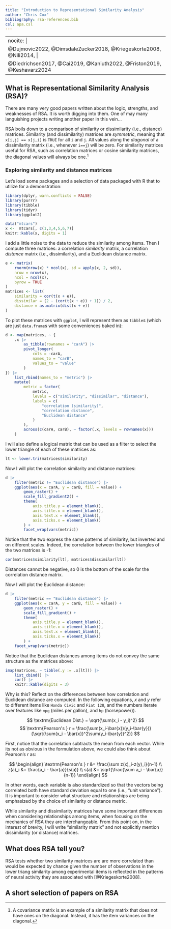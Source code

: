 ```yaml
---
title: "Introduction to Representational Similarity Analysis"
author: "Chris Cox"
bibliography: rsa-references.bib
csl: apa.csl
---
```

---
nocite: |
    @Dujmovic2022, @DimsdaleZucker2018, @Kriegeskorte2008, @Nili2014, |
    @Diedrichsen2017, @Cai2019, @Kaniuth2022, @Friston2019, @Keshavarz2024
---


## What is Representational Similarity Analysis (RSA)?

There are many very good papers written about the logic, strengths, and weaknesses of RSA. It is worth digging into them. One of may many languishing projects writing another paper in this vein...

RSA boils down to a comparison of similarity or dissimilarity (i.e., distance) matrices. Similarity (and dissimilarity) matrices are *symmetric*, meaning that `x[i,j] == x[j,i]` is `TRUE` for all `i` and `j`. All values along the *diagonal* of a dissimilarity matrix (i.e., whenever `i==j`) will be zero. For similarity matrices useful for RSA, such as correlation matrices or cosine similarity matrices, the diagonal values will always be one.[^covariance]

[^covariance]: A covariance matrix is an example of a similarity matrix that does not have ones on the diagonal. Instead, it has the item variances on the diagonal.


### Exploring similarity and distance matrices

Let's load some packages and a selection of data packaged with R that to utilize for a demonstration:

```r
library(dplyr, warn.conflicts = FALSE)
library(purrr)
library(tibble)
library(tidyr)
library(ggplot2)

data("mtcars")
x <-  mtcars[, c(1,3,4,5,6,7)]
knitr::kable(x, digits = 1)
```


I add a little noise to the data to reduce the similarity among items. Then I compute three matrices: a correlation _similarity_ matrix, a correlation _distance_ matrix (i.e., dissimilarity), and a Euclidean distance matrix.

```r
e <- matrix(
    rnorm(nrow(x) * ncol(x), sd = apply(x, 2, sd)),
    nrow = nrow(x),
    ncol = ncol(x),
    byrow = TRUE
)
matrices <- list(
    similarity = cor(t(x + e)),
    dissimilar = (2 - (cor(t(x + e)) + 1)) / 2,
    distance = as.matrix(dist(x + e))
)
```

To plot these matrices with `ggplot`, I will represent them as `tibble`s (which are just `data.frame`s with some conveniences baked in):

```r
d <- map(matrices, ~ {
    .x |>
        as_tibble(rownames = "carA") |>
        pivot_longer(
            cols = -carA,
            names_to = "carB",
            values_to = "value"
        )
}) |>
    list_rbind(names_to = "metric") |>
    mutate(
        metric = factor(
            metric,
            levels = c("similarity", "dissimilar", "distance"),
            labels = c(
                "correlation (similarity)",
                "correlation distance",
                "Euclidean distance"
            )
        ),
        across(c(carA, carB), ~ factor(.x, levels = rownames(x)))
    )
```

I will also define a logical matrix that can be used as a filter to select the lower triangle of each of these matrices as:

```r
lt <- lower.tri(matrices$similarity)
```

Now I will plot the correlation similarity and distance matrices:

```r
d |>
    filter(metric != "Euclidean distance") |>
    ggplot(aes(x = carA, y = carB, fill = value)) +
        geom_raster() +
        scale_fill_gradient2() +
        theme(
            axis.title.y = element_blank(),
            axis.title.x = element_blank(),
            axis.text.x = element_blank(),
            axis.ticks.x = element_blank()
        ) +
        facet_wrap(vars(metric))
```

Notice that the two express the same patterns of similarity, but inverted and on different scales. Indeed, the correlation between the lower triangles of the two matrices is -1:

```r
cor(matrices$similarity[lt], matrices$dissimilar[lt])
```

Distances cannot be negative, so 0 is the bottom of the scale for the correlation distance matrix.

Now I will plot the Euclidean distance:

```r
d |>
    filter(metric == "Euclidean distance") |>
    ggplot(aes(x = carA, y = carB, fill = value)) +
        geom_raster() +
        scale_fill_gradient() +
        theme(
            axis.title.y = element_blank(),
            axis.title.x = element_blank(),
            axis.text.x = element_blank(),
            axis.ticks.x = element_blank()
        ) +
    facet_wrap(vars(metric))
```


::: {.callout-note}
Notice that the Euclidean distances among items do not convey the same structure as the matrices above:

```r
imap(matrices, ~ tibble(.y := .x[lt])) |>
    list_cbind() |>
    cor() |>
    knitr::kable(digits = 3)
```

Why is this? Reflect on the differences between how correlation and Euclidean distance are computed. In the following equations, $x$ and $y$ refer to different items like `Honda Civic` and `Fiat 128`, and the numbers iterate over features like `mpg` (miles per gallon), and `hp` (horsepower)).

$$
\textrm{Euclidean Dist.} = \sqrt{\sum(x_i - y_i)^2}
$$
$$
\textrm{Pearson's } r = \frac{\sum(x_i-\bar{x})(y_i-\bar{y})}{\sqrt{\sum(x_i - \bar{x})^2\sum(y_i-\bar{y})^2}}
$$

First, notice that the correlation subtracts the mean from each vector. While its not as obvious in the formulation above, we could also think about Pearson's $r$ as:

$$
\begin{align}
\textrm{Pearson's } r &= \frac{\sum z(x)_i-z(y)_i}{n-1} \\
z(a)_i &= \frac{a_i - \bar{a}}{s(a)} \\
s(a) &= \sqrt{\frac{\sum a_i - \bar{a}}{n-1}}
\end{align}
$$

In other words, each variable is also standardized so that the vectors being correlated both have standard deviation equal to one (i.e., "unit variance"). It is important to consider what structure and relationships are being emphasized by the choice of similarity or distance metric.

:::


While similarity and dissimilarity matrices have some important differences when considering relationships among items, when focusing on the mechanics of RSA they are interchangeable. From this point on, in the interest of brevity, I will write "similarity matrix" and not explicitly mention dissimilarity (or distance) matrices.


## What does RSA tell you?

RSA tests whether two similarity matrices are are more correlated than would be expected by chance given the number of observations in the lower triang similarity among experimental items is reflected in the patterns of neural activity they are associated with [@Kriegeskorte2008].

## A short selection of papers on RSA
::: {#refs}
:::
